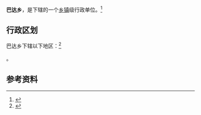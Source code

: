 {{中国乡级行政区|54/21/25/202/000}}

'''巴达乡'''，是{{PRC admin/fullname|54/21/25/202/000|3}}下辖的一个[[乡镇|乡镇]]级行政单位。<ref>{{PRC admin/ref sgc|{{PRC admin/parent|54/21/25/202/000}}}}</ref>

== 行政区划 ==

巴达乡下辖以下地区：<ref>{{PRC admin/ref sgc|54/21/25/202/000}}</ref>

{{PRC admin/children|54/21/25/202/000}}。

== 参考资料 ==

{{reflist}}

{{行政区划小作品}}
{{PRC admin/navcat|54/21/25/202/000}}